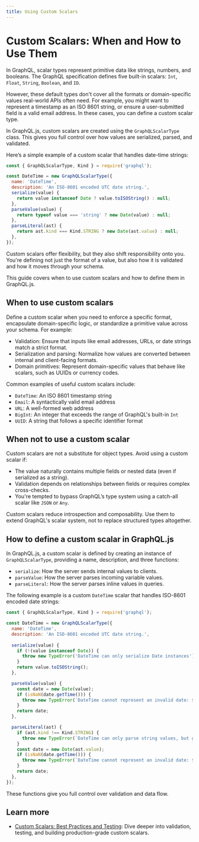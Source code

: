 ```yaml
---
title: Using Custom Scalars
---
```


# Custom Scalars: When and How to Use Them

In GraphQL, scalar types represent primitive data like strings, numbers, and booleans. 
The GraphQL specification defines five built-in scalars: `Int`, `Float`, 
`String`, `Boolean`, and `ID`.

However, these default types don't cover all the formats or domain-specific values real-world
APIs often need. For example, you might want to represent a timestamp as an ISO 8601 string, or
ensure a user-submitted field is a valid email address. In these cases, you can define a custom
scalar type.

In GraphQL.js, custom scalars are created using the `GraphQLScalarType` class. This gives you
full control over how values are serialized, parsed, and validated.

Here’s a simple example of a custom scalar that handles date-time strings:

```js
const { GraphQLScalarType, Kind } = require('graphql');

const DateTime = new GraphQLScalarType({
  name: 'DateTime',
  description: 'An ISO-8601 encoded UTC date string.',
  serialize(value) {
    return value instanceof Date ? value.toISOString() : null;
  },
  parseValue(value) {
    return typeof value === 'string' ? new Date(value) : null;
  },
  parseLiteral(ast) {
    return ast.kind === Kind.STRING ? new Date(ast.value) : null;
  },
});
```
Custom scalars offer flexibility, but they also shift responsibility onto you. You're 
defining not just the format of a value, but also how it is validated and how it moves 
through your schema.

This guide covers when to use custom scalars and how to define them in GraphQL.js.

## When to use custom scalars

Define a custom scalar when you need to enforce a specific format, encapsulate domain-specific 
logic, or standardize a primitive value across your schema. For example:

- Validation: Ensure that inputs like email addresses, URLs, or date strings match a 
strict format.
- Serialization and parsing: Normalize how values are converted between internal and 
client-facing formats.
- Domain primitives: Represent domain-specific values that behave like scalars, such as 
UUIDs or currency codes.

Common examples of useful custom scalars include:

- `DateTime`: An ISO 8601 timestamp string
- `Email`: A syntactically valid email address
- `URL`: A well-formed web address
- `BigInt`: An integer that exceeds the range of GraphQL's built-in `Int`
- `UUID`: A string that follows a specific identifier format

## When not to use a custom scalar

Custom scalars are not a substitute for object types. Avoid using a custom scalar if:

- The value naturally contains multiple fields or nested data (even if serialized as a string).
- Validation depends on relationships between fields or requires complex cross-checks.
- You're tempted to bypass GraphQL’s type system using a catch-all scalar like `JSON` or `Any`.

Custom scalars reduce introspection and composability. Use them to extend GraphQL's scalar
system, not to replace structured types altogether.

## How to define a custom scalar in GraphQL.js

In GraphQL.js, a custom scalar is defined by creating an instance of `GraphQLScalarType`, 
providing a name, description, and three functions:

- `serialize`: How the server sends internal values to clients.
- `parseValue`: How the server parses incoming variable values.
- `parseLiteral`: How the server parses inline values in queries.

The following example is a custom `DateTime` scalar that handles ISO-8601 encoded
date strings:

```js
const { GraphQLScalarType, Kind } = require('graphql');

const DateTime = new GraphQLScalarType({
  name: 'DateTime',
  description: 'An ISO-8601 encoded UTC date string.',
  
  serialize(value) {
    if (!(value instanceof Date)) {
      throw new TypeError('DateTime can only serialize Date instances');
    }
    return value.toISOString();
  },

  parseValue(value) {
    const date = new Date(value);
    if (isNaN(date.getTime())) {
      throw new TypeError(`DateTime cannot represent an invalid date: ${value}`);
    }
    return date;
  },

  parseLiteral(ast) {
    if (ast.kind !== Kind.STRING) {
      throw new TypeError(`DateTime can only parse string values, but got: ${ast.kind}`);
    }
    const date = new Date(ast.value);
    if (isNaN(date.getTime())) {
      throw new TypeError(`DateTime cannot represent an invalid date: ${ast.value}`);
    }
    return date;
  },
});
```

These functions give you full control over validation and data flow.

## Learn more

- [Custom Scalars: Best Practices and Testing](./advanced-custom-scalars): Dive deeper into validation, testing, and building production-grade custom scalars.